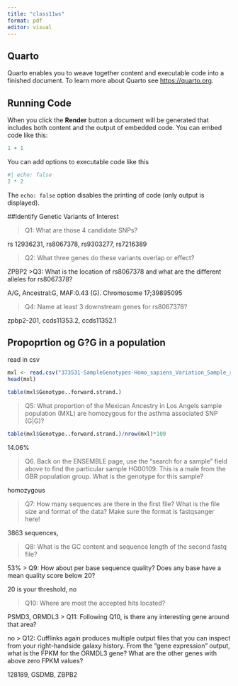 ```yaml
---
title: "class11ws"
format: pdf
editor: visual
---
```


## Quarto

Quarto enables you to weave together content and executable code into a finished document. To learn more about Quarto see <https://quarto.org>.

## Running Code

When you click the **Render** button a document will be generated that includes both content and the output of embedded code. You can embed code like this:

```r
1 + 1
```

You can add options to executable code like this

```r
#| echo: false
2 * 2
```

The `echo: false` option disables the printing of code (only output is displayed).

##Identify Genetic Variants of Interest

> Q1: What are those 4 candidate SNPs?

rs 12936231, rs8067378, rs9303277, rs7216389

> Q2: What three genes do these variants overlap or effect?

ZPBP2 \>Q3: What is the location of rs8067378 and what are the different alleles for rs8067378?

A/G, Ancestral:G, MAF:0.43 (G). Chromosome 17;39895095

> Q4: Name at least 3 downstream genes for rs8067378?

zpbp2-201, ccds11353.2, ccds11352.1

## Propoprtion og G?G in a population

read in csv

```r
mxl <- read.csv("373531-SampleGenotypes-Homo_sapiens_Variation_Sample_rs8067378 (2).csv")
head(mxl)
```

```r
table(mxl$Genotype..forward.strand.)
```

> Q5: What proportion of the Mexican Ancestry in Los Angels sample population (MXL) are homozygous for the asthma associated SNP (G\|G)?

```r
table(mxl$Genotype..forward.strand.)/nrow(mxl)*100
```

14.06%

> Q6. Back on the ENSEMBLE page, use the "search for a sample" field above to find the particular sample HG00109. This is a male from the GBR population group. What is the genotype for this sample?

homozygous

> Q7: How many sequences are there in the first file? What is the file size and format of the data? Make sure the format is fastqsanger here!

3863 sequences, 

> Q8: What is the GC content and sequence length of the second fastq file?

53%
> Q9: How about per base sequence quality? Does any base have a mean quality score below 20?

20 is your threshold, no

>Q10: Where are most the accepted hits located?

PSMD3, ORMDL3 
>
Q11: Following Q10, is there any interesting gene around that area?

 no 
> Q12: Cufflinks again produces multiple output files that you can inspect from your right-handside galaxy history. From the "gene expression" output, what is the FPKM for the ORMDL3 gene? What are the other genes with above zero FPKM values?

128189, GSDMB, ZBPB2
